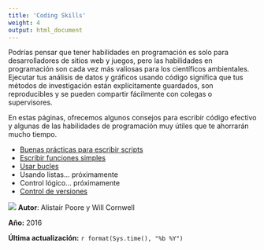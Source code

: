 ```yaml
---
title: 'Coding Skills'
weight: 4
output: html_document
---
```


Podrías pensar que tener habilidades en programación es solo para desarrolladores de sitios web y juegos, pero las habilidades en programación son cada vez más valiosas para los científicos ambientales. Ejecutar tus análisis de datos y gráficos usando código significa que tus métodos de investigación están explícitamente guardados, son reproducibles y se pueden compartir fácilmente con colegas o supervisores.

En estas páginas, ofrecemos algunos consejos para escribir código efectivo y algunas de las habilidades de programación muy útiles que te ahorrarán mucho tiempo.

* [Buenas prácticas para escribir scripts](good-practice/)
* [Escribir funciones simples](writing-functions/)  
* [Usar bucles](loops/)
* Usando listas... próximamente
* Control lógico... próximamente
* [Control de versiones](version-control/)

![](Coding_image.jpg)
**Autor**: Alistair Poore y Will Cornwell

**Año:** 2016

**Última actualización:** `r format(Sys.time(), "%b %Y")`